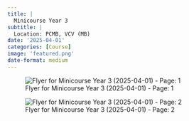 ```yaml
---
title: |
  Minicourse Year 3
subtitle: |
  Location: PCMB, VCV (MB)
date: '2025-04-01'
categories: [Course]
image: 'featured.png'
date-format: medium 
---
```




![Flyer for Minicourse Year 3 (2025-04-01) - Page: 1](featured.png){.lightbox group=‘minicourse-year-3’}

![Flyer for Minicourse Year 3 (2025-04-01) - Page: 2](featured-2.png){.lightbox group=‘minicourse-year-3’}
